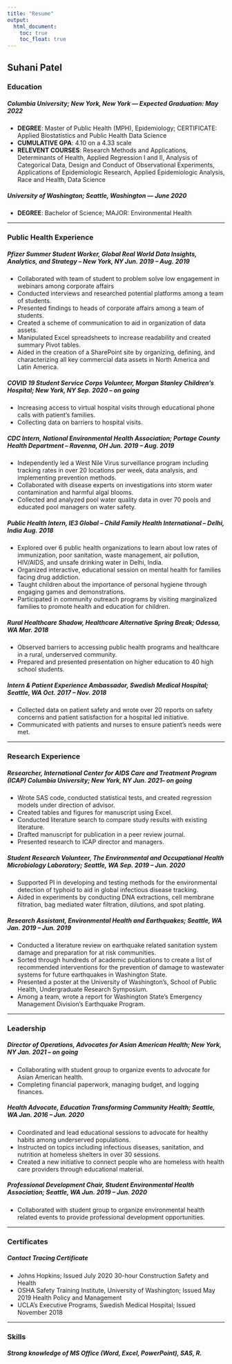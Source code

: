 ```yaml
---
title: "Resume"
output: 
  html_document:
    toc: true
    toc_float: true
---
```


## Suhani Patel 

### Education 
##### Columbia University; New York, New York — Expected Graduation: May 2022 

* **DEGREE**: Master of Public Health (MPH), Epidemiology; CERTIFICATE: Applied Biostatistics and Public Health Data Science
*	**CUMULATIVE GPA**: 4.10 on a 4.33 scale
*	**RELEVENT COURSES**: Research Methods and Applications, Determinants of Health, Applied Regression I and II, Analysis of Categorical Data, Design and Conduct of Observational Experiments, Applications of Epidemiologic Research, Applied Epidemiologic Analysis, Race and Health, Data Science

##### University of Washington; Seattle, Washington — June 2020

*	**DEGREE**: Bachelor of Science; MAJOR: Environmental Health

*****

### Public Health Experience

##### **Pfizer Summer Student Worker, Global Real World Data Insights, Analytics, and Strategy** – New York, NY Jun. 2019 – Aug. 2019

*	Collaborated with team of student to problem solve low engagement in webinars among corporate affairs 
  +	Conducted interviews and researched potential platforms among a team of students. 
  +	Presented findings to heads of corporate affairs among a team of students. 
*	Created a scheme of communication to aid in organization of data assets. 
*	Manipulated Excel spreadsheets to increase readability and created summary Pivot tables. 
*	Aided in the creation of a SharePoint site by organizing, defining, and characterizing all key commercial data assets in North America and Latin America. 

##### **COVID 19 Student Service Corps Volunteer, Morgan Stanley Children’s Hospital**; New York, NY Sep. 2020 – on going

*	Increasing access to virtual hospital visits through educational phone calls with patient’s families.
*	Collecting data on barriers to hospital visits. 

##### **CDC Intern, National Environmental Health Association; Portage County Health Department** – Ravenna, OH Jun. 2019 – Aug. 2019

*	Independently led a West Nile Virus surveillance program including tracking rates in over 20 locations per week, data analysis, and implementing prevention methods. 
*	Collaborated with disease experts on investigations into storm water contamination and harmful algal blooms.  
*	Collected and analyzed pool water quality data in over 70 pools and educated pool managers on water safety.

##### **Public Health Intern, IE3 Global – Child Family Health International** – Delhi, India Aug. 2018

*	Explored over 6 public health organizations to learn about low rates of immunization, poor sanitation, waste management, air pollution, HIV/AIDS, and unsafe drinking water in Delhi, India.  
*	Organized interactive, educational session on mental health for families facing drug addiction. 
*	Taught children about the importance of personal hygiene through engaging games and demonstrations. 
*	Participated in community outreach programs by visiting marginalized families to promote health and education for children. 

##### **Rural Healthcare Shadow, Healthcare Alternative Spring Break**; Odessa, WA Mar. 2018 

*	Observed barriers to accessing public health programs and healthcare in a rural, underserved community.
*	Prepared and presented presentation on higher education to 40 high school students. 

##### **Intern & Patient Experience Ambassador, Swedish Medical Hospital**; Seattle, WA Oct. 2017 – Nov. 2018

*	Collected data on patient safety and wrote over 20 reports on safety concerns and patient satisfaction for a hospital led initiative.
*	Communicated with patients and nurses to ensure patient’s needs were met. 

*****

### Research Experience

##### **Researcher, International Center for AIDS Care and Treatment Program (ICAP) Columbia University**; New York, NY Jun. 2021– on going

*	Wrote SAS code, conducted statistical tests, and created regression models under direction of advisor. 
*	Created tables and figures for manuscript using Excel.
*	Conducted literature search to compare study results with existing literature. 
*	Drafted manuscript for publication in a peer review journal. 
*	Presented research to ICAP director and managers. 

##### **Student Research Volunteer, The Environmental and Occupational Health Microbiology Laboratory**; Seattle, WA Sep. 2019 – Jun. 2020

*	Supported PI in developing and testing methods for the environmental detection of typhoid to aid in global infectious disease tracking.
*	Aided in experiments by conducting DNA extractions, cell membrane filtration, bag mediated water filtration, dilutions, and spot plating. 

##### **Research Assistant, Environmental Health and Earthquakes**; Seattle, WA Jan. 2019 – Jun. 2019

*	Conducted a literature review on earthquake related sanitation system damage and preparation for at risk communities.
*	Sorted through hundreds of academic publications to create a list of recommended interventions for the prevention of damage to wastewater systems for future earthquakes in Washington State. 
*	Presented a poster at the University of Washington’s, School of Public Health, Undergraduate Research Symposium.  
*	Among a team, wrote a report for Washington State’s Emergency Management Division’s Earthquake Program. 

*****

### Leadership

##### **Director of Operations, Advocates for Asian American Health**; New York, NY Jan. 2021 – on going

*	Collaborating with student group to organize events to advocate for Asian American health. 
*	Completing financial paperwork, managing budget, and logging finances. 

##### **Health Advocate, Education Transforming Community Health**; Seattle, WA Jan. 2016 – Jun. 2020

*	Coordinated and lead educational sessions to advocate for healthy habits among underserved populations.  
*	Instructed on topics including infectious diseases, sanitation, and nutrition at homeless shelters in over 30 sessions. 
*	Created a new initiative to connect people who are homeless with health care providers through educational material. 

##### **Professional Development Chair, Student Environmental Health Association**; Seattle, WA Jun. 2019 – Jun. 2020

*	Collaborated with student group to organize environmental health related events to provide professional development opportunities.

*****

### Certificates
##### **Contact Tracing Certificate** 

*	Johns Hopkins; Issued July 2020
30-hour Construction Safety and Health 
*	OSHA Safety Training Institute, University of Washington; Issued May 2019
Health Policy and Management  
*	UCLA’s Executive Programs, Swedish Medical Hospital; Issued November 2018

*****

### Skills
##### **Strong knowledge of MS Office (Word, Excel, PowerPoint), SAS, R.** 


